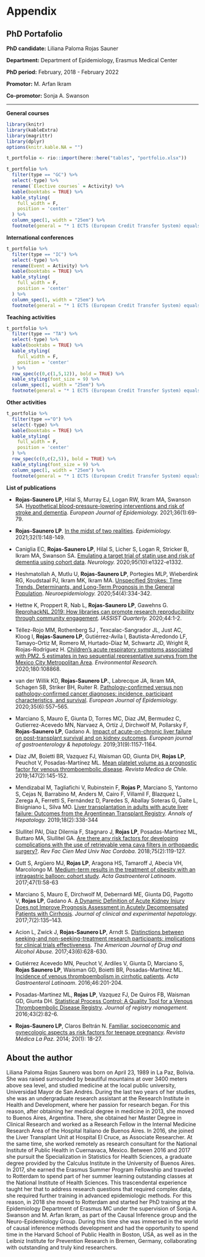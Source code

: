 # Appendix  {#chapter10}

\newpage

## PhD Portafolio {-}

**PhD candidate:** Liliana Paloma Rojas Sauner

**Department:** Department of Epidemiology, Erasmus Medical Center

**PhD period:** February, 2018 - February 2022

**Promotor:** M. Arfan Ikram

**Co-promotor:** Sonja A. Swanson

***

**General courses**

```r
library(knitr)
library(kableExtra)
library(magrittr)
library(dplyr)
options(knitr.kable.NA = "")

t_portfolio <- rio::import(here::here("tables", "portfolio.xlsx"))

t_portfolio %>%
  filter(type == "GC") %>% 
  select(-type) %>% 
  rename(`Elective courses` = Activity) %>% 
  kable(booktabs = TRUE) %>%
  kable_styling(
    full_width = F,
    position = 'center'
  ) %>%
  column_spec(1, width = "25em") %>% 
  footnote(general = "* 1 ECTS (European Credit Transfer System) equals a workload of 28 hours ") 

```

**International conferences**

```r
t_portfolio %>%
  filter(type == "IC") %>% 
  select(-type) %>% 
  rename(Event = Activity) %>% 
  kable(booktabs = TRUE) %>%
  kable_styling(
    full_width = F,
    position = 'center'
  ) %>%
  column_spec(1, width = "25em") %>% 
  footnote(general = "* 1 ECTS (European Credit Transfer System) equals a workload of 28 hours ")
```

\newpage

**Teaching activities**

```r

t_portfolio %>%
  filter(type == "TA") %>% 
  select(-type) %>% 
  kable(booktabs = TRUE) %>%
  kable_styling(
    full_width = F,
    position = 'center'
  ) %>%
  row_spec(c(0,c(1,5,12)), bold = TRUE) %>% 
  kable_styling(font_size = 9) %>% 
  column_spec(1, width = "25em") %>% 
  footnote(general = "* 1 ECTS (European Credit Transfer System) equals a workload of 28 hours ")

```

**Other activities**

```r
t_portfolio %>%
  filter(type =="O") %>% 
  select(-type) %>% 
  kable(booktabs = TRUE) %>%
  kable_styling(
    full_width = F,
    position = 'center'
  ) %>%
  row_spec(c(0,c(2,5)), bold = TRUE) %>% 
  kable_styling(font_size = 9) %>% 
  column_spec(1, width = "25em") %>% 
  footnote(general = "* 1 ECTS (European Credit Transfer System) equals a workload of 28 hours ")
```

\clearpage
\newpage

**List of publications**

- **Rojas-Saunero LP**, Hilal S, Murray EJ, Logan RW, Ikram MA, Swanson SA. [Hypothetical blood-pressure-lowering interventions and risk of stroke and dementia](https://pubmed.ncbi.nlm.nih.gov/33247419/). _European Journal of Epidemiology._ 2021;36(1):69-79.

- **Rojas-Saunero LP**. [In the midst of two realities](https://pubmed.ncbi.nlm.nih.gov/33122553/). _Epidemiology._ 2021;32(1):148-149.

- Caniglia EC, **Rojas-Saunero LP**, Hilal S, Licher S, Logan R, Stricker B, Ikram MA, Swanson SA. [Emulating a target trial of statin use and risk of dementia using cohort data](https://pubmed.ncbi.nlm.nih.gov/32753444/). _Neurology._ 2020;95(10):e1322-e1332. 

- Heshmatollah A, Mutlu U, **Rojas-Saunero LP**, Portegies MLP, Wieberdink RG, Koudstaal PJ, Ikram MK, Ikram MA. [Unspecified Strokes: Time Trends, Determinants, and Long-Term Prognosis in the General Population](https://pubmed.ncbi.nlm.nih.gov/32062655/). _Neuroepidemiology._ 2020;54(4):334-342.

- Hettne K, Proppert R, Nab L, **Rojas-Saunero LP**, Gawehns G. [ReprohackNL 2019: How libraries can promote research reproducibility through community engagement](https://iassistquarterly.com/index.php/iassist/article/view/977). _IASSIST Quarterly._ 2020;44:1-2.

- Téllez-Rojo MM, Rothenberg SJ , Texcalac-Sangrador JL, Just AC, Kloog I, **Rojas-Saunero LP**, Gutiérrez-Avila I, Bautista-Arredondo LF, Tamayo-Ortiz M, Romero M, Hurtado-Díaz M, Schwartz JD, Wright R, Riojas-Rodríguez H. [Children's acute respiratory symptoms associated with PM2. 5 estimates in two sequential representative surveys from the Mexico City Metropolitan Area](https://pubmed.ncbi.nlm.nih.gov/31711659/). _Environmental Research._ 2020;180:108868.

- van der Willik KD, **Rojas-Saunero LP.**, Labrecque JA, Ikram MA, Schagen SB, Striker BH, Ruiter R. [Pathology-confirmed versus non pathology-confirmed cancer diagnoses: incidence, participant characteristics, and survival](https://www.ncbi.nlm.nih.gov/pmc/articles/PMC7320936/). _European Journal of Epidemiology._ 2020;35(6):557–565.

- Marciano S, Mauro E, Giunta D, Torres MC, Diaz JM, Bermudez C, Gutierrez-Acevedo MN, Narvaez A, Ortíz J, Dirchwolf M, Pollarsky F, **Rojas-Saunero LP**, Gadano A. [Impact of acute-on-chronic liver failure on post-transplant survival and on kidney outcomes](https://pubmed.ncbi.nlm.nih.gov/31385871/). _European journal of gastroenterology & hepatology._ 2019;31(9):1157-1164.

- Díaz JM, Boietti BR, Vazquez FJ, Waisman GD, Giunta DH, **Rojas LP**, Peuchot V, Posadas-Martínez ML. [Mean platelet volume as a prognostic factor for venous thromboembolic disease](https://pubmed.ncbi.nlm.nih.gov/31095161/). _Revista Medica de Chile._ 2019;147(2):145-152.

- Mendizabal M, Tagliafichi V, Rubinstein F, **Rojas P**, Marciano S, Yantorno S, Cejas N, Barrabino M, Anders M, Cairo F, Villamil F, Blazquez L, Zerega A, Ferretti S, Fernández D, Paredes S, Aballay Soteras G, Gaite L, Bisigniano L, Silva MO. [Liver transplantation in adults with acute liver failure: Outcomes from the Argentinean Transplant Registry](https://pubmed.ncbi.nlm.nih.gov/31053539/). _Annals of Hepatology._ 2019;18(2):338-344

- Slullitel PAI, Díaz Dilernia F, Stagnaro J, **Rojas LP**, Posadas-Martinez ML, Buttaro MA, Slullitel GA. [Are there any risk factors for developing complications with the use of retrievable vena cava filters in orthopaedic surgery?](https://pubmed.ncbi.nlm.nih.gov/30273535/). _Rev Fac Cien Med Univ Nac Cordoba_. 2018;75(2):119-127.

- Gutt S, Argüero MJ, **Rojas LP**, Aragona HS, Tamaroff J, Abecia VH, Marcolongo M.  [Medium-term results in the treatment of obesity with an intragastric balloon: cohort study](http://www.actagastro.org/numeros-anteriores/2017/Vol-47-N1/Vol47N1-PDF11.pdf). _Acta Gastroenterol Latinoam_. 2017;47(1):58-63

- Marciano S, Mauro E, Dirchwolf M, Debernardi ME, Giunta DG, Pagotto V, **Rojas LP**, Gadano A. [A Dynamic Definition of Acute Kidney Injury Does not Improve Prognosis Assessment in Acutely Decompensated Patients with Cirrhosis](https://www.ncbi.nlm.nih.gov/pmc/articles/PMC5478969/). _Journal of clinical and experimental hepatology._ 2017;7(2):135–143.

- Acion L, Zwick J, **Rojas-Saunero LP**, Arndt S. [Distinctions between seeking-and non-seeking-treatment research participants: implications for clinical trials effectiveness](https://pubmed.ncbi.nlm.nih.gov/28662359/). _The American Journal of Drug and Alcohol Abuse._ 2017;43(6):628-630.

- Gutiérrez Acevedo MN, Peuchot V, Ardiles V, Giunta D, Marciano S, **Rojas Saunero LP**, Waisman GD, Boietti BR, Posadas-Martínez ML. [Incidence of venous thromboembolism in cirrhotic patients ](http://www.actagastro.org/numeros-anteriores/2016/Vol-46-N3/Vol46N3-PDF07.pdf). _Acta Gastroenterol Latinoam_. 2016;46:201-204.

- Posadas-Martinez ML, **Rojas LP**, Vazquez FJ, De Quiros FB, Waisman GD, Giunta DH. [Statistical Process Control: A Quality Tool for a Venous Thromboembolic Disease Registry](https://pubmed.ncbi.nlm.nih.gov/27556842/). _Journal of registry management._ 2016;43(2):82-6.

- **Rojas-Saunero LP**, Claros Beltrán N. [Familiar, socioeconomic and gynecologic aspects as risk factors for teenage pregnancy](http://www.scielo.org.bo/scielo.php?script=sci_arttext&pid=S1726-89582014000100004). _Revista Médica La Paz._ 2014; 20(1): 18-27.

\newpage

## About the author {-}

Liliana Paloma Rojas Saunero was born on April 23, 1989 in La Paz, Bolivia. She was raised surrounded by beautiful mountains at over 3400 meters above sea level, and studied medicine at the local public university, Universidad Mayor de San Andrés. During the last two years of her studies, she was an undergraduate research assistant at the Research Institute in Health and Development, where her passion for research began. For this reason, after obtaining her medical degree in medicine in 2013, she moved to Buenos Aires, Argentina. There, she obtained her Master Degree in Clinical Research and worked as a Research Fellow in the Internal Medicine Research Area of the Hospital Italiano de Buenos Aires. In 2016, she joined the Liver Transplant Unit at Hospital El Cruce, as Associate Researcher. At the same time, she worked remotely as research consultant for the National Institute of Public Health in Cuernavaca, Mexico. Between 2016 and 2017 she pursuit the Specialization in Statistics for Health Sciences, a graduate degree provided by the Calculus Institute in the University of Buenos Aires. In 2017, she earned the Erasmus Summer Program Fellowship and traveled to Rotterdam to spend part of her summer learning outstanding classes at the National Institute of Health Sciences. This trascendental experience taught her that to address research questions that required complex data, she required further training in advanced epidemiologic methods. For this reason, in 2018 she moved to Rotterdam and started her PhD training at the Epidemiology Department of Erasmus MC under the supervision of Sonja A. Swanson and M. Arfan Ikram, as part of the Causal Inference group and the Neuro-Epidemiology Group. During this time she was immersed in the world of causal inference methods development and had the opportunity to spend time in the Harvard School of Public Health in Boston, USA, as well as in the Leibniz Institute for Prevention Research in Bremen, Germany, collaborating with outstanding and truly kind researchers.
